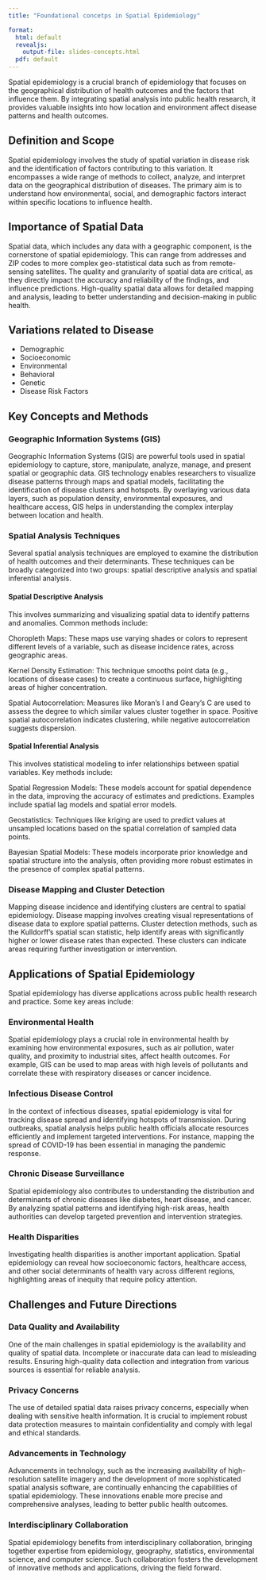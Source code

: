 ```yaml
---
title: "Foundational concetps in Spatial Epidemiology"

format: 
  html: default
  revealjs: 
    output-file: slides-concepts.html
  pdf: default
---
```


Spatial epidemiology is a crucial branch of epidemiology that focuses on the geographical distribution of health outcomes and the factors that influence them. By integrating spatial analysis into public health research, it provides valuable insights into how location and environment affect disease patterns and health outcomes.

## Definition and Scope

Spatial epidemiology involves the study of spatial variation in disease risk and the identification of factors contributing to this variation. It encompasses a wide range of methods to collect, analyze, and interpret data on the geographical distribution of diseases. The primary aim is to understand how environmental, social, and demographic factors interact within specific locations to influence health.


## Importance of Spatial Data

Spatial data, which includes any data with a geographic component, is the cornerstone of spatial epidemiology. This can range from addresses and ZIP codes to more complex geo-statistical data such as from remote-sensing satellites. The quality and granularity of spatial data are critical, as they directly impact the accuracy and reliability of the findings, and influence predictions. High-quality spatial data allows for detailed mapping and analysis, leading to better understanding and decision-making in public health.

## Variations related to Disease

- Demographic
- Socioeconomic
- Environmental
- Behavioral
- Genetic
- Disease Risk Factors

## Key Concepts and Methods

### Geographic Information Systems (GIS)

Geographic Information Systems (GIS) are powerful tools used in spatial epidemiology to capture, store, manipulate, analyze, manage, and present spatial or geographic data. GIS technology enables researchers to visualize disease patterns through maps and spatial models, facilitating the identification of disease clusters and hotspots. By overlaying various data layers, such as population density, environmental exposures, and healthcare access, GIS helps in understanding the complex interplay between location and health.

### Spatial Analysis Techniques

Several spatial analysis techniques are employed to examine the distribution of health outcomes and their determinants. These techniques can be broadly categorized into two groups: spatial descriptive analysis and spatial inferential analysis.

#### Spatial Descriptive Analysis

This involves summarizing and visualizing spatial data to identify patterns and anomalies. Common methods include:

Choropleth Maps: These maps use varying shades or colors to represent different levels of a variable, such as disease incidence rates, across geographic areas.

Kernel Density Estimation: This technique smooths point data (e.g., locations of disease cases) to create a continuous surface, highlighting areas of higher concentration.

Spatial Autocorrelation: Measures like Moran’s I and Geary’s C are used to assess the degree to which similar values cluster together in space. Positive spatial autocorrelation indicates clustering, while negative autocorrelation suggests dispersion.

#### Spatial Inferential Analysis

This involves statistical modeling to infer relationships between spatial variables. Key methods include:

Spatial Regression Models: These models account for spatial dependence in the data, improving the accuracy of estimates and predictions. Examples include spatial lag models and spatial error models.

Geostatistics: Techniques like kriging are used to predict values at unsampled locations based on the spatial correlation of sampled data points.

Bayesian Spatial Models: These models incorporate prior knowledge and spatial structure into the analysis, often providing more robust estimates in the presence of complex spatial patterns.

### Disease Mapping and Cluster Detection

Mapping disease incidence and identifying clusters are central to spatial epidemiology. Disease mapping involves creating visual representations of disease data to explore spatial patterns. Cluster detection methods, such as the Kulldorff’s spatial scan statistic, help identify areas with significantly higher or lower disease rates than expected. These clusters can indicate areas requiring further investigation or intervention.

## Applications of Spatial Epidemiology

Spatial epidemiology has diverse applications across public health research and practice. Some key areas include:

### Environmental Health

Spatial epidemiology plays a crucial role in environmental health by examining how environmental exposures, such as air pollution, water quality, and proximity to industrial sites, affect health outcomes. For example, GIS can be used to map areas with high levels of pollutants and correlate these with respiratory diseases or cancer incidence.

### Infectious Disease Control

In the context of infectious diseases, spatial epidemiology is vital for tracking disease spread and identifying hotspots of transmission. During outbreaks, spatial analysis helps public health officials allocate resources efficiently and implement targeted interventions. For instance, mapping the spread of COVID-19 has been essential in managing the pandemic response.

### Chronic Disease Surveillance

Spatial epidemiology also contributes to understanding the distribution and determinants of chronic diseases like diabetes, heart disease, and cancer. By analyzing spatial patterns and identifying high-risk areas, health authorities can develop targeted prevention and intervention strategies.

### Health Disparities

Investigating health disparities is another important application. Spatial epidemiology can reveal how socioeconomic factors, healthcare access, and other social determinants of health vary across different regions, highlighting areas of inequity that require policy attention.

## Challenges and Future Directions

### Data Quality and Availability

One of the main challenges in spatial epidemiology is the availability and quality of spatial data. Incomplete or inaccurate data can lead to misleading results. Ensuring high-quality data collection and integration from various sources is essential for reliable analysis.

### Privacy Concerns

The use of detailed spatial data raises privacy concerns, especially when dealing with sensitive health information. It is crucial to implement robust data protection measures to maintain confidentiality and comply with legal and ethical standards.

### Advancements in Technology

Advancements in technology, such as the increasing availability of high-resolution satellite imagery and the development of more sophisticated spatial analysis software, are continually enhancing the capabilities of spatial epidemiology. These innovations enable more precise and comprehensive analyses, leading to better public health outcomes.

### Interdisciplinary Collaboration

Spatial epidemiology benefits from interdisciplinary collaboration, bringing together expertise from epidemiology, geography, statistics, environmental science, and computer science. Such collaboration fosters the development of innovative methods and applications, driving the field forward.